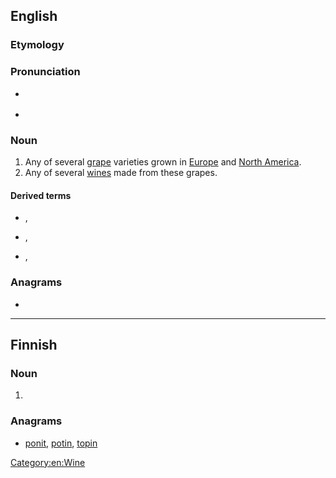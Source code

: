 {{also|Pinot}}
==English==

===Etymology===
{{bor|en|fr|pinot}}

===Pronunciation===
* {{a|US}} {{IPA|/ˈpinoʊ/|lang=en}}
* {{rhymes|iːnəʊ|lang=en}}

===Noun===
{{wikipedia}}
{{en-noun|~}}

# Any of several [[grape]] varieties grown in [[Europe]] and [[North America]].
# Any of several [[wine]]s made from these grapes.

====Derived terms====
* {{l|en|pinot blanc}}, {{l|en|pinot bianco}}
* {{l|en|pinot gris}}, {{l|en|pinot grigio}}
* {{l|en|pinot noir}}, {{l|en|pinot nero}}

===Anagrams===
* {{anagrams|en|Pinto|opt in|opt-in|pinto|piton|point}}

[[Category:en:Wine]]

----

==Finnish==

===Noun===
{{head|fi|noun form}}

# {{plural of|pino|lang=fi}}

===Anagrams===
* [[ponit#Finnish|ponit]], [[potin#Finnish|potin]], [[topin#Finnish|topin]]